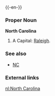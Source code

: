 {{wikipedia}}
{{-en-}}

===Proper Noun===
'''North Carolina'''
#A {{USstate}}  Capital: [[Raleigh]].
===See also===
*[[NC]]
===External links===
{{pedialite}}

[[nl:North Carolina]]